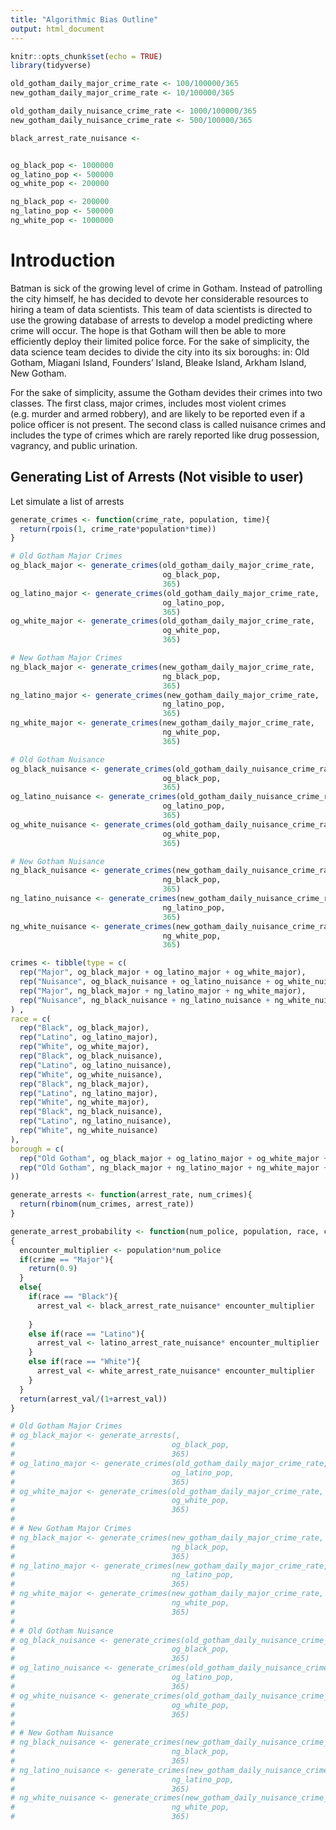 ```yaml
---
title: "Algorithmic Bias Outline"
output: html_document
---
```


```r
knitr::opts_chunk$set(echo = TRUE)
library(tidyverse)

old_gotham_daily_major_crime_rate <- 100/100000/365
new_gotham_daily_major_crime_rate <- 10/100000/365

old_gotham_daily_nuisance_crime_rate <- 1000/100000/365
new_gotham_daily_nuisance_crime_rate <- 500/100000/365

black_arrest_rate_nuisance <- 


og_black_pop <- 1000000
og_latino_pop <- 500000
og_white_pop <- 200000

ng_black_pop <- 200000
ng_latino_pop <- 500000
ng_white_pop <- 1000000
```


# Introduction

Batman is sick of the growing level of crime in Gotham. Instead of patrolling the city himself, he has decided to devote her considerable resources to hiring a team of data scientists. This team of data scientists is directed to use the growing database of arrests to develop a model predicting where crime will occur. The hope is that Gotham will then be able to more efficiently deploy their limited police force. For the sake of simplicity, the data science team decides to divide the city into its six boroughs: in: Old Gotham, Miagani Island, Founders' Island, Bleake Island, Arkham Island, New Gotham. 

For the sake of simplicity, assume the Gotham devides their crimes into two classes. The first class, major crimes, includes most violent crimes (e.g. murder and armed robbery), and are likely to be reported even if a police officer is not present. The second class is called nuisance crimes and includes the type of crimes which are rarely reported like drug possession, vagrancy, and public urination.

## Generating List of Arrests (Not visible to user)

Let simulate a list of arrests

```r

generate_crimes <- function(crime_rate, population, time){
  return(rpois(1, crime_rate*population*time))
}

# Old Gotham Major Crimes
og_black_major <- generate_crimes(old_gotham_daily_major_crime_rate,
                                  og_black_pop,
                                  365)
og_latino_major <- generate_crimes(old_gotham_daily_major_crime_rate,
                                  og_latino_pop,
                                  365)
og_white_major <- generate_crimes(old_gotham_daily_major_crime_rate,
                                  og_white_pop,
                                  365)

# New Gotham Major Crimes
ng_black_major <- generate_crimes(new_gotham_daily_major_crime_rate,
                                  ng_black_pop,
                                  365)
ng_latino_major <- generate_crimes(new_gotham_daily_major_crime_rate,
                                  ng_latino_pop,
                                  365)
ng_white_major <- generate_crimes(new_gotham_daily_major_crime_rate,
                                  ng_white_pop,
                                  365)

# Old Gotham Nuisance
og_black_nuisance <- generate_crimes(old_gotham_daily_nuisance_crime_rate,
                                  og_black_pop,
                                  365)
og_latino_nuisance <- generate_crimes(old_gotham_daily_nuisance_crime_rate,
                                  og_latino_pop,
                                  365)
og_white_nuisance <- generate_crimes(old_gotham_daily_nuisance_crime_rate,
                                  og_white_pop,
                                  365)

# New Gotham Nuisance
ng_black_nuisance <- generate_crimes(new_gotham_daily_nuisance_crime_rate,
                                  ng_black_pop,
                                  365)
ng_latino_nuisance <- generate_crimes(new_gotham_daily_nuisance_crime_rate,
                                  ng_latino_pop,
                                  365)
ng_white_nuisance <- generate_crimes(new_gotham_daily_nuisance_crime_rate,
                                  ng_white_pop,
                                  365)

crimes <- tibble(type = c(
  rep("Major", og_black_major + og_latino_major + og_white_major),
  rep("Nuisance", og_black_nuisance + og_latino_nuisance + og_white_nuisance),
  rep("Major", ng_black_major + ng_latino_major + ng_white_major),
  rep("Nuisance", ng_black_nuisance + ng_latino_nuisance + ng_white_nuisance)
) , 
race = c(
  rep("Black", og_black_major),
  rep("Latino", og_latino_major),
  rep("White", og_white_major),
  rep("Black", og_black_nuisance),
  rep("Latino", og_latino_nuisance),
  rep("White", og_white_nuisance),
  rep("Black", ng_black_major),
  rep("Latino", ng_latino_major),
  rep("White", ng_white_major),
  rep("Black", ng_black_nuisance),
  rep("Latino", ng_latino_nuisance),
  rep("White", ng_white_nuisance)
), 
borough = c(
  rep("Old Gotham", og_black_major + og_latino_major + og_white_major + og_black_nuisance + og_latino_nuisance + og_white_nuisance),
  rep("Old Gotham", ng_black_major + ng_latino_major + ng_white_major + ng_black_nuisance + ng_latino_nuisance + ng_white_nuisance)
))
```



```r
generate_arrests <- function(arrest_rate, num_crimes){
  return(rbinom(num_crimes, arrest_rate))
}

generate_arrest_probability <- function(num_police, population, race, crime)
{
  encounter_multiplier <- population*num_police
  if(crime == "Major"){
    return(0.9)
  }
  else{
    if(race == "Black"){
      arrest_val <- black_arrest_rate_nuisance* encounter_multiplier
      
    }
    else if(race == "Latino"){
      arrest_val <- latino_arrest_rate_nuisance* encounter_multiplier
    }
    else if(race == "White"){
      arrest_val <- white_arrest_rate_nuisance* encounter_multiplier
    }
  }
  return(arrest_val/(1+arrest_val))
}

# Old Gotham Major Crimes
# og_black_major <- generate_arrests(,
#                                   og_black_pop,
#                                   365)
# og_latino_major <- generate_crimes(old_gotham_daily_major_crime_rate,
#                                   og_latino_pop,
#                                   365)
# og_white_major <- generate_crimes(old_gotham_daily_major_crime_rate,
#                                   og_white_pop,
#                                   365)
# 
# # New Gotham Major Crimes
# ng_black_major <- generate_crimes(new_gotham_daily_major_crime_rate,
#                                   ng_black_pop,
#                                   365)
# ng_latino_major <- generate_crimes(new_gotham_daily_major_crime_rate,
#                                   ng_latino_pop,
#                                   365)
# ng_white_major <- generate_crimes(new_gotham_daily_major_crime_rate,
#                                   ng_white_pop,
#                                   365)
# 
# # Old Gotham Nuisance
# og_black_nuisance <- generate_crimes(old_gotham_daily_nuisance_crime_rate,
#                                   og_black_pop,
#                                   365)
# og_latino_nuisance <- generate_crimes(old_gotham_daily_nuisance_crime_rate,
#                                   og_latino_pop,
#                                   365)
# og_white_nuisance <- generate_crimes(old_gotham_daily_nuisance_crime_rate,
#                                   og_white_pop,
#                                   365)
# 
# # New Gotham Nuisance
# ng_black_nuisance <- generate_crimes(new_gotham_daily_nuisance_crime_rate,
#                                   ng_black_pop,
#                                   365)
# ng_latino_nuisance <- generate_crimes(new_gotham_daily_nuisance_crime_rate,
#                                   ng_latino_pop,
#                                   365)
# ng_white_nuisance <- generate_crimes(new_gotham_daily_nuisance_crime_rate,
#                                   ng_white_pop,
#                                   365)
```
